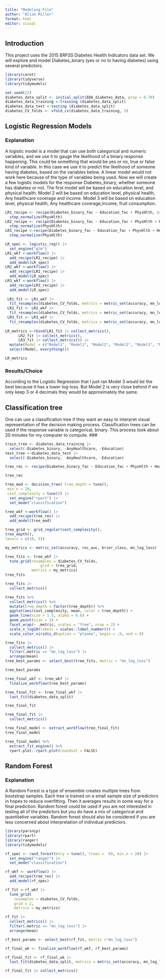```yaml
---
title: "Modeling File"
author: "Alise Miller"
format: html
editor: visual
---
```


## Introduction

This project uses the 2015 BRFSS Diabetes Health Indicators data set. We will explore and model Diabetes_binary (yes or no to having diabetes) using several predictors.

```r
library(caret)
library(tidyverse)
library(tidymodels)

set.seed(22)
diabetes_data_split <- initial_split(EDA_diabetes_data, prop = 0.70) 
diabetes_data_training <-training (diabetes_data_split) 
diabetes_data_test <-testing (diabetes_data_split) 
diabetes_CV_folds <- vfold_cv(diabetes_data_training, 5)


```

## Logistic Regression Models

### Explanation

A logistic model is a model that can use both categorical and numeric variables, and we use it to gauge the likelihood of a binary response happening. This could be something that would be yes or no, true or false kind of variable. In this case we use it to predict the likelihood of someone having diabetes, based on the variables below. A linear model would not work here because of the type of variables being used. Now we will create a few logistic models for the response Diabetes_binary, whether someone has diabetes or not. The first model will be based on education level, and physical health. Model 2 will be based on education level, physical health, Any healthcare coverage and income. Model 3 will be based on education level, physical health, Any healthcare coverage,income, fruit consumption.

```r
LR1_recipe <- recipe(Diabetes_binary_fac ~ Education_fac + PhysHlth, data = diabetes_data_training ) |>
  step_normalize(PhysHlth)
LR2_recipe <- recipe(Diabetes_binary_fac ~ Education_fac + PhysHlth + Health_Care_Coverage + Income, data = diabetes_data_training ) |>
  step_normalize(PhysHlth)
LR3_recipe <-recipe(Diabetes_binary_fac ~ Education_fac + PhysHlth + Health_Care_Coverage + Income + Fruits, data = diabetes_data_training ) |>
  step_normalize(PhysHlth)

LR_spec <- logistic_reg() |>
  set_engine("glm")
LR1_wkf <-workflow() |>
  add_recipe(LR1_recipe) |>
  add_model(LR_spec)
LR2_wkf <-workflow() |>
  add_recipe(LR2_recipe) |>
  add_model(LR_spec)
LR3_wkf <-workflow() |>
  add_recipe(LR3_recipe) |>
  add_model(LR_spec)
 
 LR1_fit <- LR1_wkf |>
  fit_resamples(diabetes_CV_folds, metrics = metric_set(accuracy, mn_log_loss))
 LR2_fit <- LR2_wkf |>
  fit_resamples(diabetes_CV_folds, metrics = metric_set(accuracy, mn_log_loss))
 LR3_fit <- LR3_wkf |>
  fit_resamples(diabetes_CV_folds, metrics = metric_set(accuracy, mn_log_loss))
 
LR_metrics <-rbind(LR1_fit |> collect_metrics(),
      LR2_fit |> collect_metrics(),
      LR3_fit |> collect_metrics()) |>
  mutate(Model = c("Model1", "Model1", "Model2", "Model2", "Model3", "Model3")) |>
  select(Model, everything())

LR_metrics
```

### Results/Choice

According to the Logistic Regression that I just ran Model 3 would be the best because it has a lower log-loss. But Model 2 is very close behind if we only keep 3 or 4 decimals they would be approximately the same.

## Classification tree

One can use a classification tree if they want an easy to interpret visual representation of the decision making process. Classification trees can be used if the response variable is categorical, binary. This process took about 20 minutes for my computer to compute. ###

```r

train_tree <- diabetes_data_training |>
  select(-Diabetes_binary, -AnyHealthcare, -Education)
test_tree <-diabetes_data_test |>
  select(-Diabetes_binary, -AnyHealthcare, -Education)

tree_rec <- recipe(Diabetes_binary_fac ~ Education_fac + PhysHlth + Health_Care_Coverage, data = train_tree)

tree_rec

tree_mod <- decision_tree( tree_depth = tune(),
 min_n = 20, 
 cost_complexity = tune()) |>
  set_engine("rpart") |>
  set_mode("classification")

tree_wkf <-workflow() |>
  add_recipe(tree_rec) |>
  add_model(tree_mod)

tree_grid <- grid_regular(cost_complexity(),
tree_depth(),
levels = c(10, 5))

my_metrics <- metric_set(accuracy, roc_auc, brier_class, mn_log_loss)

tree_fits <- tree_wkf |> 
  tune_grid(resamples = diabetes_CV_folds,
                grid = tree_grid,
            metrics = my_metrics)
tree_fits

tree_fits |>
  collect_metrics()

tree_fits %>%
  collect_metrics() %>%
  mutate(tree_depth = factor(tree_depth)) %>%
  ggplot(aes(cost_complexity, mean, color = tree_depth)) +
  geom_line(size = 1.5, alpha = 0.6) +
  geom_point(size = 2) +
  facet_wrap(~ .metric, scales = "free", nrow = 2) +
  scale_x_log10(labels = scales::label_number()) +
  scale_color_viridis_d(option = "plasma", begin = .9, end = 0)

tree_fits |>
  collect_metrics() |>
  filter(.metric == "mn_log_loss") |>
  arrange(mean)
tree_best_params <- select_best(tree_fits, metric = "mn_log_loss")

tree_best_params

tree_final_wkf <- tree_wkf |>
  finalize_workflow(tree_best_params)

tree_final_fit <- tree_final_wkf |>
  last_fit(diabetes_data_split)

tree_final_fit

tree_final_fit |>
  collect_metrics()

tree_final_model <- extract_workflow(tree_final_fit) 
tree_final_model

tree_final_model %>%
  extract_fit_engine() %>%
  rpart.plot::rpart.plot(roundint = FALSE)
```

## Random Forest

### Explanation
A Random Forest is a type of ensemble  creates multiple trees from bootstrap samples. Each tree is trained on a small sample size of predictors in hopes to reduce overfitting. Then it averages results in some way for a final prediction. Random forest could be used if you are not interested in testing all of the predictors but you do have a mix of categorical and quantitative variables. Random forest should also be considered if you are less concerned about interpretation of individual predictors. 

```r
library(parsnip)
library(rpart)
library(ranger)
library(tidymodels)

rf_spec <- rand_forest(mtry = tune(), trees =  60, min_n = 20) |>
  set_engine("ranger") |>
  set_mode("classification")
```

```r
rf_wkf <- workflow() |>
  add_recipe(tree_rec) |>
  add_model(rf_spec)

rf_fit <-rf_wkf |>
  tune_grid(
    resamples = diabetes_CV_folds,
    grid = 2, 
    metrics = my_metrics)
```

```r
rf_fit |>
  collect_metrics() |> 
  filter(.metric == "mn_log_loss") |>
  arrange(mean)

rf_best_params <- select_best(rf_fit, metric ="mn_log_loss")

rf_final_wk <- finalize_workflow(rf_wkf, rf_best_params)

rf_final_fit <- rf_final_wk |>
  last_fit(diabetes_data_split, metrics = metric_set(accuracy, mn_log_loss))

rf_final_fit |> collect_metrics()
```


